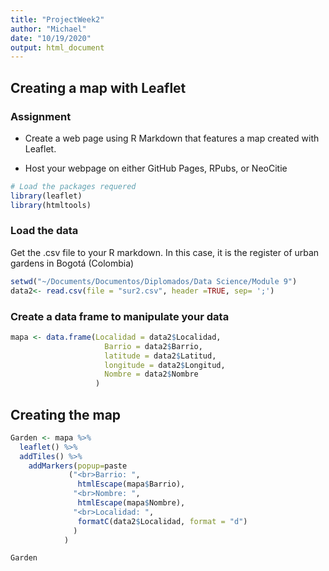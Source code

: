 ```yaml
---
title: "ProjectWeek2"
author: "Michael"
date: "10/19/2020"
output: html_document
---
```

## Creating a map with Leaflet

### Assignment

- Create a web page using R Markdown that features a map created with Leaflet.

- Host your webpage on either GitHub Pages, RPubs, or NeoCitie

```r
# Load the packages requered
library(leaflet)
library(htmltools)
```

### Load the data 

Get the .csv file to your R markdown.
In this case, it is the register of urban gardens in Bogotá (Colombia)

```r
setwd("~/Documents/Documentos/Diplomados/Data Science/Module 9")
data2<- read.csv(file = "sur2.csv", header =TRUE, sep= ';')
```

### Create a data frame to manipulate your data


```r
mapa <- data.frame(Localidad = data2$Localidad,
                     Barrio = data2$Barrio,
                     latitude = data2$Latitud,
                     longitude = data2$Longitud,
                     Nombre = data2$Nombre 
                   )
```

## Creating the map

```r
Garden <- mapa %>%
  leaflet() %>%
  addTiles() %>%
    addMarkers(popup=paste
             ("<br>Barrio: ", 
               htmlEscape(mapa$Barrio), 
              "<br>Nombre: ", 
               htmlEscape(mapa$Nombre), 
              "<br>Localidad: ",
               formatC(data2$Localidad, format = "d")
              ) 
            )
```

```r
Garden
````